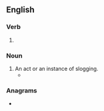 ==English==

===Verb===
{{head|en|verb form}}

# {{present participle of|en|slog|nocat=1}}

===Noun===
{{en-noun}}

# An act or an instance of slogging.
#* {{quote-journal|en|year=1983|work=National Lampoon|url=https://books.google.com/books?id=b2wTAQAAMAAJ&q=%22sloggings%22&dq=%22sloggings%22&hl=en&sa=X&ved=0ahUKEwjVr7bYgujOAhUT4GMKHc4YB744ChDoAQgbMAA|volume=2|issue=54-65|passage=Washed-up jerry cans and bits of lumber wriggled at the water's edge, amid the sewage and the '''sloggings''' of occasional fishermen and the spreading wake of a Vietnamese patrol boat.}}

===Anagrams===
* {{anagrams|en|a=gggilnos|loggings}}